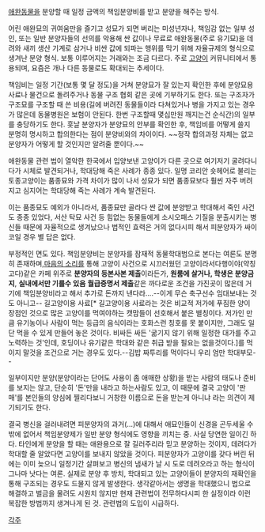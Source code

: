 [[애완동물]]을 분양할 때 일정 금액의 책임분양비를 받고 분양을 해주는 방식.

어린 애완묘의 귀여움만을 즐기고 성묘가 되면 버리는 미성년자나, 책임감 없는 일부 성인, 또는 일반 분양자들의 선의를 악용해 싼 값이나 무료로 애완동물(주로 유기묘)을 데려와 새끼 생산 기계로 삼거나 비싼 값에 되파는 행위를 막기 위해 자율규제의 형식으로 생겨난 분양 형식. 보통 이루어지는 거래와는 조금 다르다. 주로 [[고양이]] 커뮤니티에서 통용되며, 요즘은 개나 다른 동물로도 확대되는 추세이다.

책임비는 일정 기간(보통 몇 달 정도)을 거쳐 분양묘가 잘 있는지 확인한 후에 분양묘용 사료나 물건으로 돌려주거나 동물 구조 협회 같은 곳에 기부하기도 한다. 또는 구조자가 구조묘를 구조할 때 쓴 비용(길에 버려진 동물들이라 다쳐있거나 병을 가지고 있는 경우가 많은데 동물병원은 보험이 안된다. 한번 구조할때 몇십만원 깨지는건 순식간)의 일부를 충당하기도 한다. 
훗날 분양자가 분양묘의 안부를 확인한 후, 책임비를 어떻게 쓸지 분명히 명시하고 합의한다는 점이 분양비와의 차이이다. ~~정작 합의과정 자체는 없고 분양자가 어떻게 할 것인지만 알려줄 뿐이다.~~
  
애완동물 관련 법이 열악한 한국에서 입양보낸 고양이가 다른 곳으로 여기저기 굴려다니다가 시체로 발견되거나, 학대당해 죽은 사례가 종종 있다. 일명 코리안 숏헤어로 불리는 토종고양이는 품종묘와 가격 차이가 많이 나서 성묘가 되면 품종묘보다 훨씬 자주 버려지고 심지어는 학대당해 죽는 사례가 계속 발견된다. 

이는 품종묘도 예외가 아니라서, 품종묘만 골라다 싼 값에 분양받고 학대해서 죽인 사건도 종종 있었다, 서산 탁묘 사건 등 힘없는 동물들에게 소시오패스 기질을 분출시키는 병신들 때문에 자율적으로 생겨났으나 법적인 효력은 거의 없다시피 해서 피분양자가 싸이코일 경우 별 답은 없다.

부정적인 면도 있다.
책임분양비는 분양자를 잠재적 동물학대범으로 본다는 여론도 분명히 존재하며,[[마음의 소리]]를 통해 고양이 사건으로 시끄러웠던 고양이라서다행이야(약칭 고다)같은 카페 위주로 '''분양자의 등본사본 제출'''이라든가, '''원룸에 살거나, 학생은 분양금지''', '''실내에서만 기를수 있음''' '''월급증명서 제출'''같은 까다로운 조건을 가진곳이 많은데 거기에 책임분양비라고 해서 추가로 돈까지 낸다라....--이게 무슨 축구선수 임대보내는 것도 아니고-- 길고양이용 사료[* 길고양이용 사료라는 것은 비교적 저가에 푸짐한 양이 장점인 것으로 많은 고양이를 먹여야하는 캣맘들이 선호해서 붙은 별칭이다. 저가인 만큼 유기농이나 사람이 먹는 등급의 음식이라는 호화스런 칭호를 못 붙이지만, 그래도 일단 먹을 수 있게 만들어 놓은 것이다. 비싸든 싸든 '굶기지 않기 위해 일정한 대가를 주고 노력하는 것'인데, 호딩이나 유기같은 학대와 같은 취급 받을 필요는 없을것이다.]를 먹이지 말것을 조건으로 거는 경우도 있다.--김밥 짜투리를 먹이다니 우리 엄만 학대부모--

일부이지만 분양(분양이라는 단어도 사용이 좀 애매한 상황)을 받는 사람의 태도나 준비를 보지는 않고, 단순히 '돈'만을 내라고 하는사람도 있고, 이 때문에 결국 고양이 '판매'를 본인들의 양심에 찔리다보니 거창한 이름으로 돈을 받는게 아니냐 라는 의견이 제기되기도 한다. 

결국 병신을 걸러내려면 피분양자의 과거(…)에 대해서 애묘인들이 신경을 곤두세울 수 밖에 없어서 책임분양제가 일반 분양 형식에도 영향을 끼치는 중. 사실 당연한 일이긴 하다. 타인에게 분양을 할 때는 애완용으로 잘 길러주리라 믿고 분양하는 것이지, 데려다가 학대할 줄 알았다면 고양이를 보내지 않았을 것이다. 피분양자가 고양이를 갖다 버린 뒤에는 이미 늦으니 일정기간 살펴보고 병신의 냄새가 날 시 도로 데려오라고 하는 형식이 그나마 낫다는 여론. 실제로 분양 후 방치, 학대되고 있는 고양이들이 분양자의 재확인을 통해 구조되는 경우도 드물지 않게 발생한다. 생각같아서는 생명을 학대했으니 법으로 해결하고 벌금을 물려도 시원치 않지만 현재 관련법이 전무하다시피 한 실정이라 이런 복잡한 방법까지 생겨나게 된 것. 관련법의 도입이 시급하다.

[[각주]]
